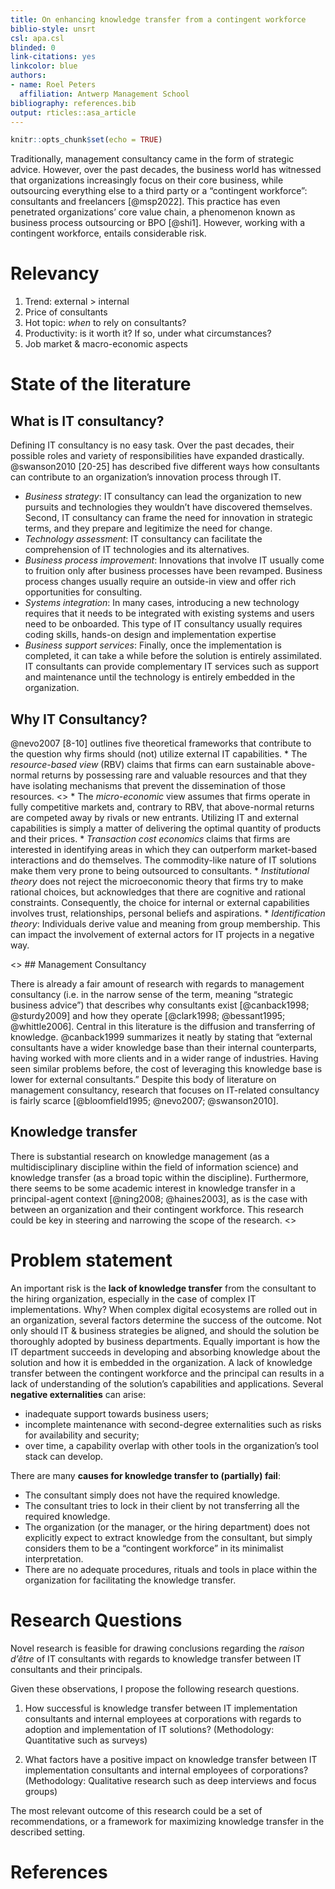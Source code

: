 ```yaml
---
title: On enhancing knowledge transfer from a contingent workforce
biblio-style: unsrt
csl: apa.csl
blinded: 0
link-citations: yes
linkcolor: blue
authors: 
- name: Roel Peters
  affiliation: Antwerp Management School
bibliography: references.bib
output: rticles::asa_article
---
```


```r
knitr::opts_chunk$set(echo = TRUE)
```

Traditionally, management consultancy came in the form of strategic advice. However, over the past decades, the business world has witnessed that organizations increasingly focus on their core business, while outsourcing everything else to a third party or a "contingent workforce": consultants and freelancers [@msp2022]. This practice has even penetrated organizations' core value chain, a phenomenon known as business process outsourcing or BPO [@shi1]. However, working with a contingent workforce, entails considerable risk.

# Relevancy

1. Trend: external > internal
2. Price of consultants
3. Hot topic: _when_ to rely on consultants?
4. Productivity: is it worth it? If so, under what circumstances?
5. Job market & macro-economic aspects

# State of the literature

## What is IT consultancy?
Defining IT consultancy is no easy task. Over the past decades, their possible roles and variety of responsibilities have expanded drastically. @swanson2010 [20-25] has described five different ways how consultants can contribute to an organization's innovation process through IT.

* *Business strategy*: IT consultancy can lead the organization to new pursuits and technologies they wouldn't have discovered themselves. Second, IT consultancy can frame the need for innovation in strategic terms, and they prepare and legitimize the need for change.
* *Technology assessment*: IT consultancy can facilitate the comprehension of IT technologies and its alternatives.
* *Business process improvement*: Innovations that involve IT usually come to fruition only after business processes have been revamped. Business process changes usually require an outside-in view and offer rich opportunities for consulting.
* *Systems integration*: In many cases, introducing a new technology requires that it needs to be integrated with existing systems and users need to be onboarded. This type of IT consultancy usually requires coding skills, hands-on design and implementation expertise
* *Business support services*: Finally, once the implementation is completed, it can take a while before the solution is entirely assimilated. IT consultants can provide complementary IT services such as support and maintenance until the technology is entirely embedded in the organization.

## Why IT Consultancy?

@nevo2007 [8-10] outlines five theoretical frameworks that contribute to the question why firms should (not) utilize external IT capabilities.
* The *resource-based view* (RBV) claims that firms can earn sustainable above-normal returns by possessing rare and valuable resources and that they have isolating mechanisms that prevent the dissemination of those resources. <<This needs to be investigated further how this relates to consulting >>
* The *micro-economic* view assumes that firms operate in fully competitive markets and, contrary to RBV, that above-normal returns are competed away by rivals or new entrants. Utilizing IT and external capabilities is simply a matter of delivering the optimal quantity of products and their prices.
* *Transaction cost economics* claims that firms are interested in identifying areas in which they can outperform market-based interactions and do themselves. The commodity-like nature of IT solutions make them very prone to being outsourced to consultants.
* *Institutional theory* does not reject the microeconomic theory that firms try to make rational choices, but acknowledges that there are cognitive and rational constraints. Consequently, the choice for internal or external capabilities involves trust, relationships, personal beliefs and aspirations.
* *Identification theory*: Individuals derive value and meaning from group membership. This can impact the involvement of external actors for IT projects in a negative way.



<<should be reworked and integrated>>
## Management Consultancy

There is already a fair amount of research with regards to management consultancy (i.e. in the narrow sense of the term, meaning "strategic business advice") that describes why consultants exist [@canback1998; @sturdy2009] and how they operate [@clark1998; @bessant1995; @whittle2006]. Central in this literature is the diffusion and transferring of knowledge. @canback1999 summarizes it neatly by stating that "external consultants have a wider knowledge base than their internal counterparts, having worked with more clients and in a wider range of industries. Having seen similar problems before, the cost of leveraging this knowledge base is lower for external consultants." Despite this body of literature on management consultancy, research that focuses on IT-related consultancy is fairly scarce [@bloomfield1995; @nevo2007; @swanson2010].

## Knowledge transfer

There is substantial research on knowledge management (as a multidisciplinary discipline within the field of information science) and knowledge transfer (as a broad topic within the discipline). Furthermore, there seems to be some academic interest in knowledge transfer in a principal-agent context [@ning2008; @haines2003], as is the case with between an organization and their contingent workforce. This research could be key in steering and narrowing the scope of the research.
<</should be reworked and integrated>>

# Problem statement

An important risk is the **lack of knowledge transfer** from the consultant to the hiring organization, especially in the case of complex IT implementations. Why? When complex digital ecosystems are rolled out in an organization, several factors determine the success of the outcome. Not only should IT & business strategies be aligned, and should the solution be thoroughly adopted by business departments. Equally important is how the IT department succeeds in developing and absorbing knowledge about the solution and how it is embedded in the organization. A lack of knowledge transfer between the contingent workforce and the principal can results in a lack of understanding of the solution's capabilities and applications. Several **negative externalities** can arise:

-   inadequate support towards business users;
-   incomplete maintenance with second-degree externalities such as risks for availability and security;
-   over time, a capability overlap with other tools in the organization's tool stack can develop.

There are many **causes for knowledge transfer to (partially) fail**:

-   The consultant simply does not have the required knowledge.
-   The consultant tries to lock in their client by not transferring all the required knowledge.
-   The organization (or the manager, or the hiring department) does not explicitly expect to extract knowledge from the consultant, but simply considers them to be a "contingent workforce" in its minimalist interpretation.
-   There are no adequate procedures, rituals and tools in place within the organization for facilitating the knowledge transfer.


# Research Questions

Novel research is feasible for drawing conclusions regarding the *raison d'être* of IT consultants with regards to knowledge transfer between IT consultants and their principals.

Given these observations, I propose the following research questions.

1.  How successful is knowledge transfer between IT implementation consultants and internal employees at corporations with regards to adoption and implementation of IT solutions? (Methodology: Quantitative such as surveys)

2.  What factors have a positive impact on knowledge transfer between IT implementation consultants and internal employees of corporations? (Methodology: Qualitative research such as deep interviews and focus groups)

The most relevant outcome of this research could be a set of recommendations, or a framework for maximizing knowledge transfer in the described setting.

# References
